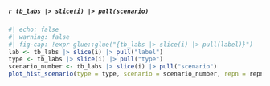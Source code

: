 ##### `r tb_labs |> slice(i) |> pull(scenario)`

```r
#| echo: false
#| warning: false
#| fig-cap: !expr glue::glue("{tb_labs |> slice(i) |> pull(label)}")
lab <- tb_labs |> slice(i) |> pull("label")
type <- tb_labs |> slice(i) |> pull("type")
scenario_number <- tb_labs |> slice(i) |> pull("scenario")
plot_hist_scenario(type = type, scenario = scenario_number, repn = repn)
```
